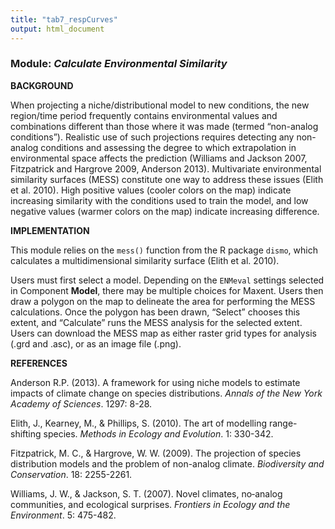 ---
title: "tab7_respCurves"
output: html_document
---

### **Module:** ***Calculate Environmental Similarity***

**BACKGROUND**  

When projecting a niche/distributional model to new conditions, the new region/time period frequently contains environmental values and combinations different than those where it was made (termed “non-analog conditions”). Realistic use of such projections requires detecting any non-analog conditions and assessing the degree to which extrapolation in environmental space affects the prediction (Williams and Jackson 2007, Fitzpatrick and Hargrove 2009, Anderson 2013). Multivariate environmental similarity surfaces (MESS) constitute one way to address these issues (Elith et al. 2010). High positive values (cooler colors on the map) indicate increasing similarity with the conditions used to train the model, and low negative values (warmer colors on the map) indicate increasing difference.

**IMPLEMENTATION** 

This module relies on the `mess()` function from the R package `dismo`, which calculates a multidimensional similarity surface (Elith et al. 2010).

Users must first select a model. Depending on the `ENMeval` settings selected in Component **Model**, there may be multiple choices for Maxent. Users then draw a polygon on the map to delineate the area for performing the MESS calculations. Once the polygon has been drawn, "Select" chooses this extent, and "Calculate" runs the MESS analysis for the selected extent. Users can download the MESS map as either raster grid types for analysis (.grd and .asc), or as an image file (.png).

**REFERENCES**

Anderson R.P. (2013). A framework for using niche models to estimate impacts of climate change on species distributions. *Annals of the New York Academy of Sciences*. 1297: 8-28.

Elith, J., Kearney, M., & Phillips, S. (2010). The art of modelling range-shifting species. *Methods in Ecology and Evolution*. 1: 330-342.

Fitzpatrick, M. C., & Hargrove, W. W. (2009). The projection of species distribution models and the problem of non-analog climate. *Biodiversity and Conservation*. 18: 2255-2261.

Williams, J. W., & Jackson, S. T. (2007). Novel climates, no‐analog communities, and ecological surprises. *Frontiers in Ecology and the Environment*. 5: 475-482.
